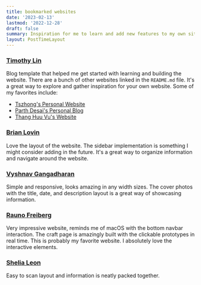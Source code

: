```yaml
---
title: bookmarked websites
date: '2023-02-13'
lastmod: '2022-12-28'
draft: false
summary: Inspiration for me to learn and add new features to my own site.
layout: PostTimeLayout
---
```

        
### [Timothy Lin](https://github.com/timlrx/tailwind-nextjs-starter-blog) 

Blog template that helped me get started with learning and building the website. There are a bunch of other websites linked in the `README.md` file. It's a great way to explore and gather inspiration for your own website. Some of my favorites include:
- [Tszhong's Personal Website](https://honghong.me)
- [Parth Desai's Personal Blog](https://musing.vercel.app)
- [Thang Huu Vu's Website](https://www.thvu.dev/)


### [Brian Lovin](https://brianlovin.com)

Love the layout of the website. The sidebar implementation is something I might consider adding in the future. It's a great way to organize information and navigate around the website.

### [Vyshnav Gangadharan](https://vyshnav.xyz)

Simple and responsive, looks amazing in any width sizes. The cover photos with the title, date, and description layout is a great way of showcasing information.

### [Rauno Freiberg](https://rauno.me/)

Very impressive website, reminds me of macOS with the bottom navbar interaction. The craft page is amazingly built with the clickable prototypes in real time. This is probably my favorite website. I absolutely love the interactive elements.

### [Shelia Leon](https://www.sheilaleon.tech)

Easy to scan layout and information is neatly packed together.